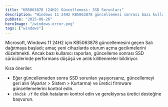 ```yaml
---
title: "KB5063878 (24H2) Güncellemesi: SSD Sorunları"
description: "Windows 11 24H2 KB5063878 güncellemesi sonrası bazı kullanıcılar SSD sorunları yaşadı"
pubDate: "2025-08-26"
heroImage: "/windows-error.png"
tags: ["windows"]
---
```


Microsoft, Windows 11 24H2 için KB5063878 güncellemesini geçen Salı dağıtmaya başladı; amaç yeni cihazlarda oturum açma gecikmelerini düzeltmekti. Ancak bazı kullanıcı raporları, güncelleme sonrası SSD sürücülerinde performans düşüşü ve anlık kilitlenmeler bildiriyor.

Kısa öneriler:

- Eğer güncellemeden sonra SSD sorunları yaşıyorsanız, güncellemeyi geri alın (Ayarlar > Sistem > Kurtarma) ve üretici firmware güncellemelerini kontrol edin.
- `chkdsk /f` ile disk hatalarını kontrol edin ve gerekiyorsa üretici desteğine başvurun.